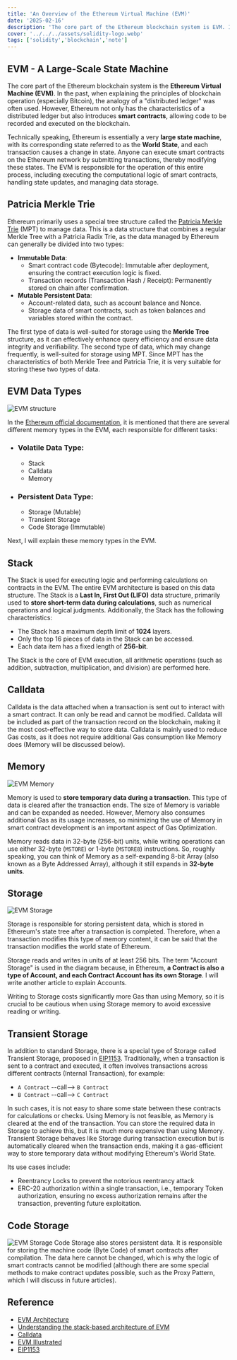 ```yaml
---
title: 'An Overview of the Ethereum Virtual Machine (EVM)'
date: '2025-02-16'
description: 'The core part of the Ethereum blockchain system is EVM. In the past, when explaining the principles of blockchain operation (especially Bitcoin), the analogy of a "distributed ledger" was often used. However, Ethereum not only has the characteristics of a distributed ledger but also introduces smart contracts.'
cover: '../../../assets/solidity-logo.webp' 
tags: ['solidity','blockchain','note'] 
---
```


## EVM - A Large-Scale State Machine

The core part of the Ethereum blockchain system is the **Ethereum Virtual Machine (EVM)**. In the past, when explaining the principles of blockchain operation (especially Bitcoin), the analogy of a "distributed ledger" was often used. However, Ethereum not only has the characteristics of a distributed ledger but also introduces **smart contracts**, allowing code to be recorded and executed on the blockchain.

Technically speaking, <Notation type="underline" color="yellow">Ethereum is essentially a very **large state machine**, with its corresponding state referred to as the **World State**, and each transaction causes a change in state.</Notation> Anyone can execute smart contracts on the Ethereum network by submitting transactions, thereby modifying these states. The EVM is responsible for the operation of this entire process, including executing the computational logic of smart contracts, handling state updates, and managing data storage.

## Patricia Merkle Trie
Ethereum primarily uses a special tree structure called the [Patricia Merkle Trie](https://docs.alchemy.com/docs/patricia-merkle-tries#first-look-ethereum-block-architecture) (MPT) to manage data. This is a data structure that combines a regular Merkle Tree with a Patricia Radix Trie, as the data managed by Ethereum can generally be divided into two types:

- **Immutable Data**:
  - Smart contract code (Bytecode): Immutable after deployment, ensuring the contract execution logic is fixed.
  - Transaction records (Transaction Hash / Receipt): Permanently stored on chain after confirmation.
- **Mutable Persistent  Data**:
  - Account-related data, such as account balance and Nonce.
  - Storage data of smart contracts, such as token balances and variables stored within the contract.

The first type of data is well-suited for storage using the **Merkle Tree** structure, as it can effectively enhance query efficiency and ensure data integrity and verifiability. The second type of data, which may change frequently, is well-suited for storage using MPT. Since MPT has the characteristics of both Merkle Tree and Patricia Trie, it is very suitable for storing these two types of data.

## EVM Data Types
![EVM structure](../../../assets/evm-structure-overview/evm-structure.webp)

In the [Ethereum official documentation](https://ethereum.org/en/developers/docs/evm/), it is mentioned that there are several different memory types in the EVM, each responsible for different tasks:
- ### Volatile Data Type:
  - Stack
  - Calldata
  - Memory
- ### Persistent Data Type:
  - Storage (Mutable)
  - Transient Storage
  - Code Storage (Immutable)

Next, I will explain these memory types in the EVM.

## Stack

The Stack is used for executing logic and performing calculations on contracts in the EVM. The entire EVM architecture is based on this data structure. The Stack is a **Last In, First Out (LIFO)** data structure, primarily used to **store short-term data during calculations**, such as numerical operations and logical judgments. Additionally, the Stack has the following characteristics:

- The Stack has a maximum depth limit of **1024** layers.
- Only the top 16 pieces of data in the Stack can be accessed.
- Each data item has a fixed length of **256-bit**.

The Stack is the core of EVM execution, all arithmetic operations (such as addition, subtraction, multiplication, and division) are performed here.

## Calldata

Calldata is the data attached when a transaction is sent out to interact with a smart contract. It can only be read and cannot be modified.
<Notation type="underline" color="yellow">Calldata will be included as part of the transaction record on the blockchain, making it the most cost-effective way to store data. Calldata is mainly used to reduce Gas costs, as it does not require additional Gas consumption like Memory does</Notation> (Memory will be discussed below).

## Memory
![EVM Memory](../../../assets/evm-structure-overview/memory-structure.png)

Memory is used to **store temporary data during a transaction**. <Notation type="underline" color="yellow">This type of data is cleared after the transaction ends. The size of Memory is variable and can be expanded as needed.</Notation> However, Memory also consumes additional Gas as its usage increases, so minimizing the use of Memory in smart contract development is an important aspect of Gas Optimization.


Memory reads data in 32-byte (256-bit) units, while writing operations can use either 32-byte (`MSTORE`) or 1-byte (`MSTORE8`) instructions.
So, roughly speaking, you can think of Memory as a self-expanding 8-bit Array (also known as a Byte Addressed Array), although it still expands in **32-byte units**.

## Storage
![EVM Storage](../../../assets/evm-structure-overview/account-storage.png)

Storage is responsible for storing persistent data, which is stored in Ethereum's state tree after a transaction is completed. Therefore, when <Notation type="underline" color="yellow">a transaction modifies this type of memory content, it can be said that the transaction modifies the world state of Ethereum</Notation>.

Storage reads and writes in units of at least 256 bits. The term "Account Storage" is used in the diagram because, in Ethereum, **a Contract is also a type of Account, and each Contract Account has its own Storage**. I will write another article to explain Accounts.

Writing to Storage costs significantly more Gas than using Memory, so it is crucial to be cautious when using Storage memory to avoid excessive reading or writing.

## Transient Storage
In addition to standard Storage, there is a special type of Storage called Transient Storage, proposed in [EIP1153](https://eips.ethereum.org/EIPS/eip-1153#motivation). Traditionally, when a transaction is sent to a contract and executed, it often involves transactions across different contracts (Internal Transaction), for example:
- `A Contract`  --call--> `B Contract` 
- `B Contract`  --call--> `C Contract`

In such cases, it is not easy to share some state between these contracts for calculations or checks. Using Memory is not feasible, as Memory is cleared at the end of the transaction. You can store the required data in Storage to achieve this, but it is much more expensive than using Memory.
<Notation type="underline" color="yellow">Transient Storage behaves like Storage during transaction execution but is automatically cleared when the transaction ends, making it a gas-efficient way to store temporary data without modifying Ethereum's World State.</Notation>

Its use cases include:
- Reentrancy Locks to prevent the notorious reentrancy attack
- ERC-20 authorization within a single transaction, i.e., temporary Token authorization, ensuring no excess authorization remains after the transaction, preventing future exploitation.

## Code Storage
![EVM Storage](../../../assets/evm-structure-overview/evm-code.png)
Code Storage also stores persistent data. It is responsible for storing the machine code (Byte Code) of smart contracts after compilation. The data here cannot be changed, which is why the logic of smart contracts cannot be modified (although there are some special methods to make contract updates possible, such as the Proxy Pattern, which I will discuss in future articles).

## Reference

- [EVM Architecture](https://docs.alchemy.com/docs/patricia-merkle-tries#first-look-ethereum-block-architecture)
- [Understanding the stack-based architecture of EVM](https://faizannehal.medium.com/understanding-the-stack-based-architecture-of-evm-af45dc9819f2#:~:text=Furthermore%2C%20the%20EVM%20can%20only,%E2%80%9CStack%20too%20deep%E2%80%9D%20error)
- [Calldata](https://ethereum.org/en/developers/docs/data-availability/blockchain-data-storage-strategies/#calldata)
- [EVM Illustrated](https://takenobu-hs.github.io/downloads/ethereum_evm_illustrated.pdf)
- [EIP1153](https://eips.ethereum.org/EIPS/eip-1153#motivation)
